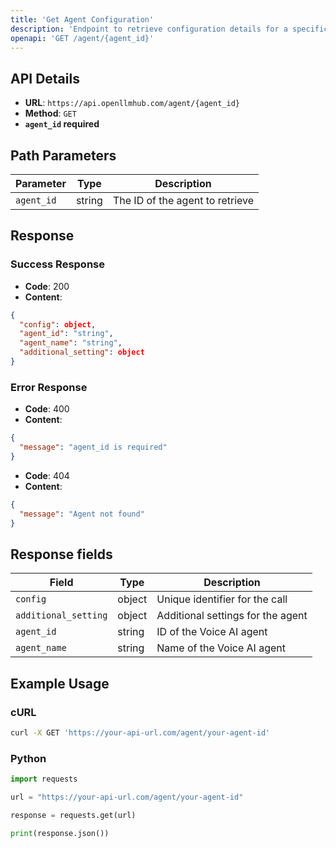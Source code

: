 ```yaml
---
title: 'Get Agent Configuration'
description: 'Endpoint to retrieve configuration details for a specific Voice AI agent'
openapi: 'GET /agent/{agent_id}'
---
```


## API Details

- **URL**: `https://api.openllmhub.com/agent/{agent_id}`
- **Method**: `GET`
- **`agent_id` required**

## Path Parameters

| Parameter | Type | Description |
|-----------|------|-------------|
| `agent_id` | string | The ID of the agent to retrieve |


## Response

### Success Response

- **Code**: 200
- **Content**: 
```json
{
  "config": object,
  "agent_id": "string",
  "agent_name": "string",
  "additional_setting": object
}
```

### Error Response

- **Code**: 400
- **Content**: 
```json
{
  "message": "agent_id is required"
}
```
- **Code**: 404
- **Content**: 
```json
{
  "message": "Agent not found"
}
```

## Response fields

| Field | Type | Description |
|--------|------|-------------|
| `config` | object | Unique identifier for the call |
| `additional_setting` | object | Additional settings for the agent |
| `agent_id` | string | ID of the Voice AI agent |
| `agent_name` | string | Name of the Voice AI agent |

## Example Usage

### cURL

```bash
curl -X GET 'https://your-api-url.com/agent/your-agent-id'
```
### Python

```python
import requests

url = "https://your-api-url.com/agent/your-agent-id"

response = requests.get(url)

print(response.json())
```
